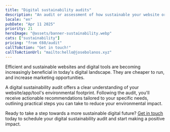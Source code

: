 ```yaml
---
title: "Digital sustainability audits"
description: "An audit or assessment of how sustainable your website or digital infrastructure is, with recommendations to reduce your footprint"
locale: "en"
pubDate: "Apr 11 2025"
priority: 21
heroImage: "@assets/banner-sustainability.webp"
cats: ["sustainability"]
pricing: "from €60/audit"
callToAction: "Get in touch!"
callToActionUrl: "mailto:hello@josebolanos.xyz"
---
```


Efficient and sustainable websites and digital tools are becoming increasingly beneficial in today's digital landscape. They are cheaper to run, and increase marketing opportunities. 

A digital sustainability audit offers a clear understanding of your website/app/tool's environmental footprint. Following the audit, you'll receive actionable recommendations tailored to your specific needs, outlining practical steps you can take to reduce your environmental impact.

Ready to take a step towards a more sustainable digital future? <a href={frontmatter.callToActionUrl}>Get in touch</a> today to schedule your digital sustainability audit and start making a positive impact.